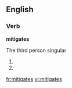 ==English==

===Verb===
'''mitigates'''

The third person singular

# {{third-person singular present indicative active form of mitigate}}
# {{He/She/It mitigates while "they mitigate" (third-person plural), "I mitigate" (first-person singular), "you mitigate" (second-person singular AND second-person plural)}} 

[[fr:mitigates]]
[[vi:mitigates]]
